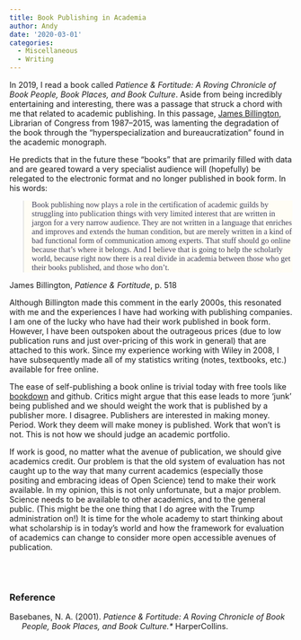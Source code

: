 ```yaml
---
title: Book Publishing in Academia
author: Andy
date: '2020-03-01'
categories:
  - Miscellaneous
  - Writing
---
```


In 2019, I read a book called *Patience &amp; Fortitude: A Roving Chronicle of Book People, Book Places, and Book Culture*. Aside from being incredibly entertaining and interesting, there was a passage that struck a chord with me that related to academic publishing. In this passage, [James Billington](https://en.wikipedia.org/wiki/James_H._Billington), Librarian of Congress from 1987&ndash;2015, was lamenting the degradation of the book through the "hyperspecialization and bureaucratization" found in the academic monograph.

He predicts that in the future these "books" that are primarily filled with data and are geared toward a very specialist audience will (hopefully) be relegated to the electronic format and no longer published in book form. In his words:


<link href="https://fonts.googleapis.com/css?family=Special+Elite&display=swap" rel="stylesheet"> 

<blockquote style = "font-family: 'Special Elite'; background: #fffdf5; color: #3f3f5a;">Book publishing now plays a role in the certification of academic guilds by struggling into publication things with very limited interest that are written in jargon for a very narrow audience. They are not written in a language that enriches and improves and extends the human condition, but are merely written in a kind of bad functional form of communication among experts. That stuff should go online because that's where it belongs. And I believe that is going to help the scholarly world, because right now there is a real divide in academia between those who get their books published, and those who don't.</blockquote>
<cite style="font-style: normal;">James Billington, *Patience &amp; Fortitude*, p. 518</cite>


Although Billington made this comment in the early 2000s, this resonated with me and the experiences I have had working with publishing companies. I am one of the lucky who have had their work published in book form. However, I have been outspoken about the outrageous prices (due to low publication runs and just over-pricing of this work in general) that are attached to this work. Since my experience working with Wiley in 2008, I have subsequently made all of my statistics writing (notes, textbooks, etc.) available for free online.

The ease of self-publishing a book online is trivial today with free tools like [bookdown](https://bookdown.org/) and github. Critics might argue that this ease leads to more 'junk' being published and we should weight the work that is published by a publisher more. I disagree. Publishers are interested in making money. Period. Work they deem will make money is published. Work that won't is not. This is not how we should judge an academic portfolio. 

If work is good, no matter what the avenue of publication, we should give academics credit. Our problem is that the old system of evaluation has not caught up to the way that many current academics (especially those positing and embracing ideas of Open Science) tend to make their work available. In my opinion, this is not only unfortunate, but a major problem. Science needs to be available to other academics, and to the general public. (This might be the one thing that I do agree with the Trump administration on!) It is time for the whole academy to start thinking about what scholarship is in today's world and how the framework for evaluation of academics can change to consider more open accessible avenues of publication.

<br /><br />


### Reference

<p style="text-indent: -22px; margin-left: 22px;">Basebanes, N. A. (2001). <i>Patience &amp; Fortitude: A Roving Chronicle of Book People, Book Places, and Book Culture.*</i> HarperCollins.</p>